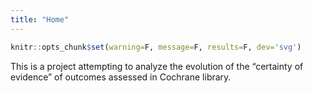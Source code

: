```yaml
---
title: "Home"
---
```


```r
knitr::opts_chunk$set(warning=F, message=F, results=F, dev='svg')
```


This is a project attempting to analyze the evolution of the "certainty of evidence" of outcomes assessed in Cochrane library.
